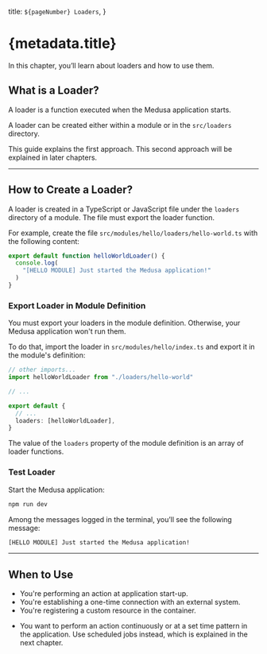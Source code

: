   title: `${pageNumber} Loaders`,
}

# {metadata.title}

In this chapter, you’ll learn about loaders and how to use them.

## What is a Loader?

A loader is a function executed when the Medusa application starts.

A loader can be created either within a module or in the `src/loaders` directory.

<Note>

This guide explains the first approach. This second approach will be explained in later chapters.

</Note>

---

## How to Create a Loader?

A loader is created in a TypeScript or JavaScript file under the `loaders` directory of a module. The file must export the loader function.

For example, create the file `src/modules/hello/loaders/hello-world.ts` with the following content:

```ts title="src/modules/hello/loaders/hello-world.ts"
export default function helloWorldLoader() {
  console.log(
    "[HELLO MODULE] Just started the Medusa application!"
  )
}
```

### Export Loader in Module Definition

You must export your loaders in the module definition. Otherwise, your Medusa application won't run them.

To do that, import the loader in `src/modules/hello/index.ts` and export it in the module's definition:

```ts title="src/modules/hello/index.ts"
// other imports...
import helloWorldLoader from "./loaders/hello-world"

// ...

export default {
  // ...
  loaders: [helloWorldLoader],
}
```

The value of the `loaders` property of the module definition is an array of loader functions.

### Test Loader

Start the Medusa application:

```bash npm2yarn
npm run dev
```

Among the messages logged in the terminal, you’ll see the following message:

```bash
[HELLO MODULE] Just started the Medusa application!
```

---

## When to Use

<Note title="Use loaders when" type="success">

- You're performing an action at application start-up.
- You're establishing a one-time connection with an external system.
- You're registering a custom resource in the container.

</Note>

<Note title="Don't use loaders if" type="error">

- You want to perform an action continuously or at a set time pattern in the application. Use scheduled jobs instead, which is explained in the next chapter.

</Note>
